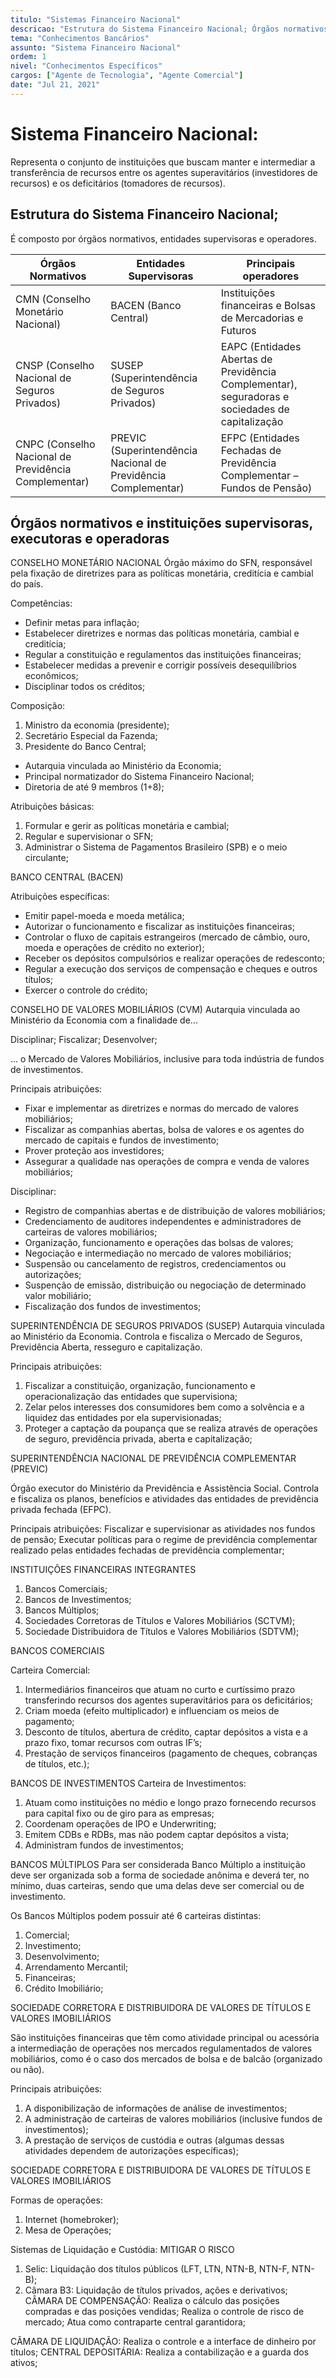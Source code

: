 ```yaml
---
titulo: "Sistemas Financeiro Nacional"
descricao: "Estrutura do Sistema Financeiro Nacional; Órgãos normativos e instituições supervisoras, executoras e operadores"
tema: "Conhecimentos Bancários"
assunto: "Sistema Financeiro Nacional"
ordem: 1
nivel: "Conhecimentos Específicos"
cargos: ["Agente de Tecnologia", "Agente Comercial"]
date: "Jul 21, 2021"
---
```


# Sistema Financeiro Nacional: 

Representa o conjunto de instituições que buscam manter e intermediar a transferência de recursos entre os agentes superavitários (investidores de recursos) e os deficitários (tomadores de recursos).

## Estrutura do Sistema Financeiro Nacional; 

É composto por órgãos normativos, entidades supervisoras e operadores.

| Órgãos Normativos                                    | Entidades Supervisoras                                         | Principais operadores                                                                           |
|------------------------------------------------------|----------------------------------------------------------------|-------------------------------------------------------------------------------------------------|
| CMN (Conselho Monetário Nacional)                    | BACEN (Banco Central)                                          | Instituições financeiras e Bolsas de Mercadorias e Futuros                                      |
| CNSP (Conselho Nacional de Seguros Privados)         | SUSEP (Superintendência de Seguros Privados)                   | EAPC (Entidades Abertas de Previdência Complementar), seguradoras e sociedades de capitalização |
| CNPC (Conselho Nacional de Previdência Complementar) | PREVIC (Superintendência Nacional de Previdência Complementar) | EFPC (Entidades Fechadas de Previdência Complementar – Fundos de Pensão)                        |


## Órgãos normativos e instituições supervisoras, executoras e operadoras

CONSELHO MONETÁRIO NACIONAL
Órgão máximo do SFN, responsável pela fixação de diretrizes para as políticas monetária, creditícia e cambial do país.

Competências:
- Definir metas para inflação;
- Estabelecer diretrizes e normas das políticas monetária, cambial e creditícia;
- Regular a constituição e regulamentos das instituições financeiras;
- Estabelecer medidas a prevenir e corrigir possíveis desequilíbrios econômicos;
- Disciplinar todos os créditos;

Composição:
1. Ministro da economia (presidente);
2. Secretário Especial da Fazenda;
3. Presidente do Banco Central;

- Autarquia vinculada ao Ministério da Economia;
- Principal normatizador do Sistema Financeiro Nacional;
- Diretoria de até 9 membros (1+8);

Atribuições básicas:

1. Formular e gerir as políticas monetária e cambial;
2. Regular e supervisionar o SFN;
3. Administrar o Sistema de Pagamentos Brasileiro (SPB) e o meio circulante;

BANCO CENTRAL (BACEN)

Atribuições específicas:
- Emitir papel-moeda e moeda metálica;
- Autorizar o funcionamento e fiscalizar as instituições financeiras;
- Controlar o fluxo de capitais estrangeiros (mercado de câmbio, ouro, moeda e operações de crédito no exterior);
- Receber os depósitos compulsórios e realizar operações de redesconto;
- Regular a execução dos serviços de compensação e cheques e outros títulos;
- Exercer o controle do crédito;

CONSELHO DE VALORES MOBILIÁRIOS (CVM)
Autarquia vinculada ao Ministério da Economia com a finalidade de...

Disciplinar;
Fiscalizar;
Desenvolver;

... o Mercado de Valores Mobiliários, inclusive para toda indústria de fundos de investimentos.

Principais atribuições:
- Fixar e implementar as diretrizes e normas do mercado de valores mobiliários;
- Fiscalizar as companhias abertas, bolsa de valores e os agentes do mercado de capitais e fundos de investimento;
- Prover proteção aos investidores;
- Assegurar a qualidade nas operações de compra e venda de valores mobiliários;

Disciplinar:
- Registro de companhias abertas e de distribuição de valores mobiliários;
- Credenciamento de auditores independentes e administradores de carteiras de valores mobiliários;
- Organização, funcionamento e operações das bolsas de valores;
- Negociação e intermediação no mercado de valores mobiliários;
- Suspensão ou cancelamento de registros, credenciamentos ou autorizações;
- Suspenção de emissão, distribuição ou negociação de determinado valor mobiliário;
- Fiscalização dos fundos de investimentos;

SUPERINTENDÊNCIA DE SEGUROS PRIVADOS (SUSEP)
Autarquia vinculada ao Ministério da Economia. Controla e fiscaliza o Mercado de Seguros, Previdência Aberta, resseguro e capitalização.

Principais atribuições:
1. Fiscalizar a constituição, organização, funcionamento e operacionalização das entidades que supervisiona;
2. Zelar pelos interesses dos consumidores bem como a solvência e a liquidez das entidades por ela supervisionadas;
3. Proteger a captação da poupança que se realiza através de operações de seguro, previdência privada, aberta e capitalização;

SUPERINTENDÊNCIA NACIONAL DE PREVIDÊNCIA COMPLEMENTAR (PREVIC)

Órgão executor do Ministério da Previdência e Assistência Social.
Controla e fiscaliza os planos, benefícios e atividades das entidades de previdência privada fechada (EFPC).

Principais atribuições:
Fiscalizar e supervisionar as atividades nos fundos de pensão;
Executar políticas para o regime de previdência complementar realizado pelas entidades fechadas de previdência complementar;

INSTITUIÇÕES FINANCEIRAS INTEGRANTES

1. Bancos Comerciais;
2. Bancos de Investimentos;
3. Bancos Múltiplos;
4. Sociedades Corretoras de Títulos e Valores Mobiliários (SCTVM);
5. Sociedade Distribuidora de Títulos e Valores Mobiliários (SDTVM);

BANCOS COMERCIAIS

Carteira Comercial:
1. Intermediários financeiros que atuam no curto e curtíssimo prazo transferindo recursos dos agentes superavitários para os deficitários;
2. Criam moeda (efeito multiplicador) e influenciam os meios de pagamento;
3. Desconto de títulos, abertura de crédito, captar depósitos a vista e a prazo fixo, tomar recursos com outras IF’s;
4. Prestação de serviços financeiros (pagamento de cheques, cobranças de títulos, etc.);

BANCOS DE INVESTIMENTOS
Carteira de Investimentos:
1. Atuam como instituições no médio e longo prazo fornecendo recursos para capital fixo ou de giro para as empresas;
2. Coordenam operações de IPO e Underwriting;
3. Emitem CDBs e RDBs, mas não podem captar depósitos a vista;
4. Administram fundos de investimentos;

BANCOS MÚLTIPLOS
Para ser considerada Banco Múltiplo a instituição deve ser organizada sob a forma de sociedade anônima e deverá ter, no mínimo, duas carteiras, sendo que uma delas deve ser comercial ou de investimento.

Os Bancos Múltiplos podem possuir até 6 carteiras distintas: 
1. Comercial;
2. Investimento;
3. Desenvolvimento;
4. Arrendamento Mercantil;
5. Financeiras;
6. Crédito Imobiliário;

SOCIEDADE CORRETORA E DISTRIBUIDORA DE VALORES DE TÍTULOS E VALORES IMOBILIÁRIOS

São instituições financeiras que têm como atividade principal ou acessória a intermediação de operações nos mercados regulamentados de valores mobiliários, como é o caso dos mercados de bolsa e de balcão (organizado ou não).

Principais atribuições:
1. A disponibilização de informações de análise de investimentos;
2. A administração de carteiras de valores mobiliários (inclusive fundos de investimentos);
3. A prestação de serviços de custódia e outras (algumas dessas atividades dependem de autorizações específicas);

SOCIEDADE CORRETORA E DISTRIBUIDORA DE VALORES DE TÍTULOS E VALORES IMOBILIÁRIOS

Formas de operações:
1. Internet (homebroker);
2. Mesa de Operações;

Sistemas de Liquidação e Custódia:
MITIGAR O RISCO
1. Selic: Liquidação dos títulos públicos (LFT, LTN, NTN-B, NTN-F, NTN-B);
2. Câmara B3: Liquidação de títulos privados, ações e derivativos;
CÂMARA DE COMPENSAÇÃO:
Realiza o cálculo das posições compradas e das posições vendidas;
Realiza o controle de risco de mercado;
Atua como contraparte central garantidora;

CÂMARA DE LIQUIDAÇÃO:
Realiza o controle e a interface de dinheiro por títulos;
CENTRAL DEPOSITÁRIA:
Realiza a contabilização e a guarda dos ativos;


